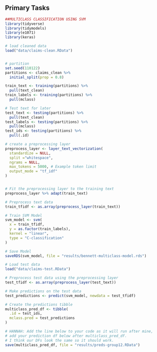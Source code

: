 ## Primary Tasks


```r
##MULTICLASS CLASSIFICATION USING SVM
library(tidyverse)
library(tidymodels)
library(e1071)
library(keras)
```

```r
# load cleaned data
load("data/claims-clean.RData")


# partition
set.seed(110122)
partitions <- claims_clean %>%
  initial_split(prop = 0.8)

train_text <- training(partitions) %>%
  pull(text_clean)
train_labels <- training(partitions) %>%
  pull(mclass)

# Test text for later
test_text <- testing(partitions) %>%
  pull(text_clean)
test_labels <- testing(partitions) %>%
  pull(mclass)
test_ids <- testing(partitions) %>%
  pull(.id)

# create a preprocessing layer
preprocess_layer <- layer_text_vectorization(
  standardize = NULL,
  split ="whitespace",
  ngrams = NULL,
  max_tokens = 5000, # Example token limit
  output_mode = "tf_idf"
)


# Fit the preprocessing layer to the training text
preprocess_layer %>% adapt(train_text)

# Preprocess text data
train_tfidf <- as.array(preprocess_layer(train_text))

# Train SVM Model
svm_model <- svm(
  x = train_tfidf,
  y = as.factor(train_labels),
  kernel = "linear",
  type = "C-classification"
)

# Save Model
saveRDS(svm_model, file = "results/bennett-multiclass-model.rds")
```

```r
# Load test data
load("data/claims-test.RData")

# Preprocess test data using the preprocessing layer
test_tfidf <- as.array(preprocess_layer(test_text))

# Make predictions on the test data
test_predictions <- predict(svm_model, newdata = test_tfidf)

# Create the predictions tibble
multiclass_pred_df <- tibble(
  .id = test_ids,
  mclass.pred = test_predictions
)

# HANNAH: Add the line below to your code as it will run after mine,
# add your prediction df below after multiclass_pred_df.
# I think our DFs look the same so it should work.
save(multiclass_pred_df, file = "results/preds-group12.RData")
```